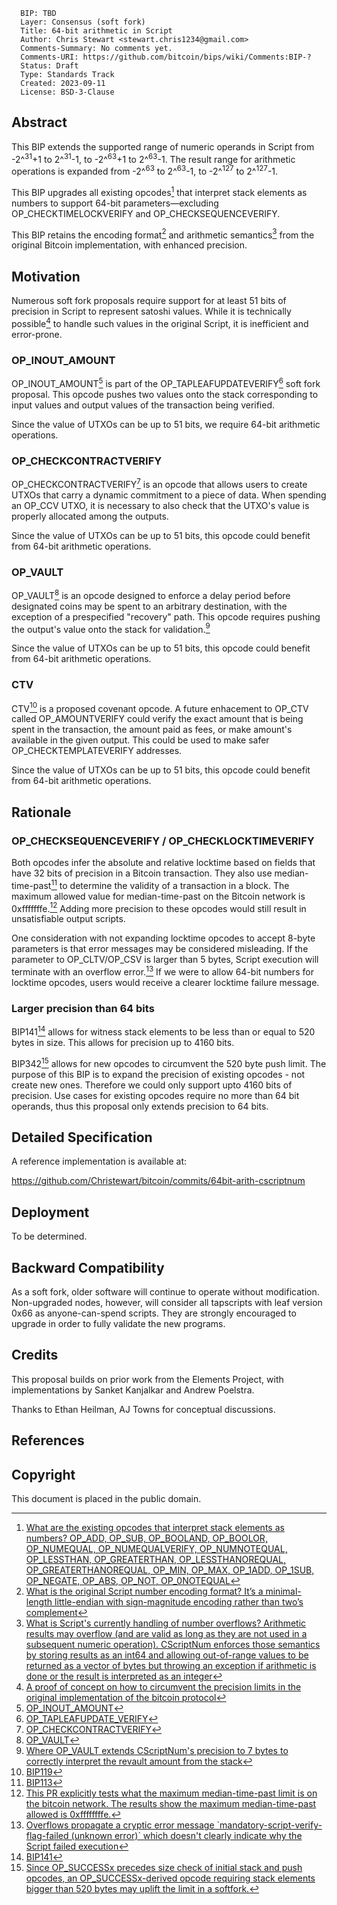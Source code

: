 <pre>
  BIP: TBD
  Layer: Consensus (soft fork)
  Title: 64-bit arithmetic in Script
  Author: Chris Stewart <stewart.chris1234@gmail.com>
  Comments-Summary: No comments yet.
  Comments-URI: https://github.com/bitcoin/bips/wiki/Comments:BIP-?
  Status: Draft
  Type: Standards Track
  Created: 2023-09-11
  License: BSD-3-Clause
</pre>

==Abstract==

This BIP extends the supported range of numeric operands in Script from -2^<sup>31</sup>+1 to 2^<sup>31</sup>-1, to -2^<sup>63</sup>+1 to 2^<sup>63</sup>-1.
The result range for arithmetic operations is expanded from -2^<sup>63</sup> to 2^<sup>63</sup>-1, to -2^<sup>127</sup> to 2^<sup>127</sup>-1.

This BIP upgrades all existing opcodes<ref>[https://github.com/bitcoin/bitcoin/blob/223fc24c4ebc8dbaecf59ccd36e49193b58d422b/src/script/interpreter.cpp#L944 What are the existing opcodes that interpret stack elements as numbers? OP_ADD, OP_SUB, OP_BOOLAND, OP_BOOLOR, OP_NUMEQUAL, OP_NUMEQUALVERIFY, OP_NUMNOTEQUAL, OP_LESSTHAN, OP_GREATERTHAN, OP_LESSTHANOREQUAL, OP_GREATERTHANOREQUAL, OP_MIN, OP_MAX, OP_1ADD, OP_1SUB, OP_NEGATE, OP_ABS, OP_NOT, OP_0NOTEQUAL]</ref>
that interpret stack elements as numbers to support 64-bit parameters—excluding OP_CHECKTIMELOCKVERIFY and OP_CHECKSEQUENCEVERIFY.

This BIP retains the encoding format<ref>[https://delvingbitcoin.org/t/64-bit-arithmetic-soft-fork/397/6?u=chris_stewart_5 What is the original Script number encoding format? It’s a minimal-length little-endian with sign-magnitude encoding rather than two’s complement]</ref> and arithmetic semantics<ref>[https://github.com/bitcoin/bitcoin/blob/257fd27e4bb7dfd71e5f9f4dd2db34ff5a7ad957/src/script/script.h#L231 What is Script's currently handling of number overflows? Arithmetic results may overflow (and are valid as long as they are not used in a subsequent numeric operation). CScriptNum enforces those semantics by storing results as an int64 and allowing out-of-range values to be returned as a vector of bytes but throwing an exception if arithmetic is done or the result is interpreted as an integer]</ref> from the original Bitcoin implementation, with enhanced precision.

==Motivation==

Numerous soft fork proposals require support for at least 51 bits of precision in Script to represent satoshi values.
While it is technically possible<ref>[https://rusty.ozlabs.org/2023/10/22/amounts-in-script.html A proof of concept on how to circumvent the precision limits in the original implementation of the bitcoin protocol]</ref>
to handle such values in the original Script, it is inefficient and error-prone.

===OP_INOUT_AMOUNT===

OP_INOUT_AMOUNT<ref>[https://delvingbitcoin.org/t/op-inout-amount/549/3 OP_INOUT_AMOUNT]</ref> is
part of the OP_TAPLEAFUPDATEVERIFY<ref>[https://gnusha.org/pi/bitcoindev/20210909064138.GA22496@erisian.com.au/ OP_TAPLEAFUPDATE_VERIFY]</ref> soft fork proposal.
This opcode pushes two values onto the stack corresponding to input values and output values of the transaction being verified.

Since the value of UTXOs can be up to 51 bits, we require 64-bit arithmetic operations.

===OP_CHECKCONTRACTVERIFY===

OP_CHECKCONTRACTVERIFY<ref>[https://github.com/bitcoin/bips/pull/1793 OP_CHECKCONTRACTVERIFY]</ref> is an
opcode that allows users to create UTXOs that carry a dynamic commitment to a piece of data. When spending
an OP_CCV UTXO, it is necessary to also check that the UTXO's value is properly allocated among the outputs.

Since the value of UTXOs can be up to 51 bits, this opcode could benefit from 64-bit arithmetic operations.

===OP_VAULT===

OP_VAULT<ref>[https://github.com/bitcoin/bips/blob/master/bip-0345.mediawiki OP_VAULT]</ref> is an
opcode designed to enforce a delay period before designated coins may be spent to an arbitrary destination,
with the exception of a prespecified "recovery" path. This opcode requires pushing the output's value onto the stack for validation.<ref>[https://github.com/bitcoin-inquisition/bitcoin/pull/21/files#diff-a0337ffd7259e8c7c9a7786d6dbd420c80abfa1afdb34ebae3261109d9ae3c19R1377 Where OP_VAULT extends CScriptNum's precision to 7 bytes to correctly interpret the revault amount from the stack]</ref>

Since the value of UTXOs can be up to 51 bits, this opcode could benefit from 64-bit arithmetic operations.

===CTV===

CTV<ref>[https://github.com/bitcoin/bips/blob/master/bip-0119.mediawiki#user-content-OP_AMOUNTVERIFY BIP119]</ref> is a proposed covenant opcode.
A future enhacement to OP_CTV called OP_AMOUNTVERIFY could verify the exact amount that is being spent in the transaction, the amount paid as fees,
or make amount's available in the given output. This could be used to make safer OP_CHECKTEMPLATEVERIFY addresses.

Since the value of UTXOs can be up to 51 bits, this opcode could benefit from 64-bit arithmetic operations.

==Rationale==

===OP_CHECKSEQUENCEVERIFY / OP_CHECKLOCKTIMEVERIFY===

Both opcodes infer the absolute and relative locktime based on fields that have 32 bits of precision in a Bitcoin transaction.
They also use median-time-past<ref>[https://github.com/bitcoin/bips/blob/master/bip-0113.mediawiki BIP113]</ref> to determine the validity of a transaction in a block.
The maximum allowed value for median-time-past on the Bitcoin network is 0xfffffffe.<ref>[https://github.com/bitcoin/bitcoin/pull/32229 This PR explicitly tests what the maximum median-time-past limit is on the bitcoin network. The results show the maximum median-time-past allowed is 0xffffffffe.]</ref>
Adding more precision to these opcodes would still result in unsatisfiable output scripts.

One consideration with not expanding locktime opcodes to accept 8-byte parameters is that error messages may be considered misleading.
If the parameter to OP_CLTV/OP_CSV is larger than 5 bytes, Script execution will terminate with an overflow error.<ref>[https://delvingbitcoin.org/t/overflow-handling-in-script/1549#p-4652-background-3 Overflows propagate a cryptic error message `mandatory-script-verify-flag-failed (unknown error)` which doesn't clearly indicate why the Script failed execution]</ref>
If we were to allow 64-bit numbers for locktime opcodes, users would receive a clearer locktime failure message.

===Larger precision than 64 bits===

BIP141<ref>[https://github.com/bitcoin/bips/blob/master/bip-0141.mediawiki#user-content-New_script_semantics BIP141]</ref> allows for
witness stack elements to be less than or equal to 520 bytes in size. This allows for precision up to 4160 bits.

BIP342<ref>[https://github.com/bitcoin/bips/blob/master/bip-0342.mediawiki Since OP_SUCCESSx precedes size check of initial stack and push opcodes, an OP_SUCCESSx-derived opcode requiring stack elements bigger than 520 bytes may uplift the limit in a softfork.]</ref>
allows for new opcodes to circumvent the 520 byte push limit. The purpose of this BIP is to expand the precision of existing opcodes - not create new ones.
Therefore we could only support upto 4160 bits of precision. Use cases for existing opcodes require no more than 64 bit operands, thus this proposal only extends precision to 64 bits.

==Detailed Specification==

A reference implementation is available at:

https://github.com/Christewart/bitcoin/commits/64bit-arith-cscriptnum

==Deployment==

To be determined.

==Backward Compatibility==

As a soft fork, older software will continue to operate without modification.
Non-upgraded nodes, however, will consider all tapscripts with leaf version 0x66 as anyone-can-spend scripts.
They are strongly encouraged to upgrade in order to fully validate the new programs.

==Credits==

This proposal builds on prior work from the Elements Project, with implementations by Sanket Kanjalkar and Andrew Poelstra.

Thanks to Ethan Heilman, AJ Towns for conceptual discussions.

==References==

<references />

==Copyright==

This document is placed in the public domain.